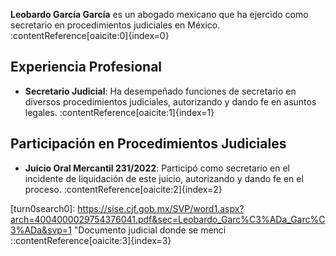 **Leobardo García García** es un abogado mexicano que ha ejercido como secretario en procedimientos judiciales en México. :contentReference[oaicite:0]{index=0}

## Experiencia Profesional

- **Secretario Judicial**: Ha desempeñado funciones de secretario en diversos procedimientos judiciales, autorizando y dando fe en asuntos legales. :contentReference[oaicite:1]{index=1}

## Participación en Procedimientos Judiciales

- **Juicio Oral Mercantil 231/2022**: Participó como secretario en el incidente de liquidación de este juicio, autorizando y dando fe en el proceso. :contentReference[oaicite:2]{index=2}

[turn0search0]: https://sise.cjf.gob.mx/SVP/word1.aspx?arch=4004000029754376041.pdf&sec=Leobardo_Garc%C3%ADa_Garc%C3%ADa&svp=1 "Documento judicial donde se menci
::contentReference[oaicite:3]{index=3}